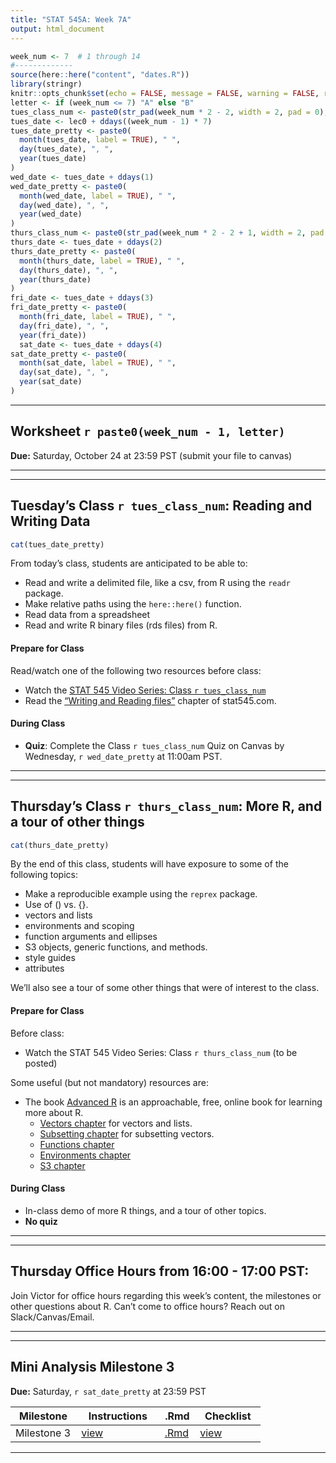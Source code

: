 ```yaml
---
title: "STAT 545A: Week 7A"
output: html_document
---
```


```r
week_num <- 7  # 1 through 14
#-------------
source(here::here("content", "dates.R"))
library(stringr)
knitr::opts_chunk$set(echo = FALSE, message = FALSE, warning = FALSE, results = "asis")
letter <- if (week_num <= 7) "A" else "B"
tues_class_num <- paste0(str_pad(week_num * 2 - 2, width = 2, pad = 0), letter)
tues_date <- lec0 + ddays((week_num - 1) * 7)
tues_date_pretty <- paste0(
  month(tues_date, label = TRUE), " ", 
  day(tues_date), ", ", 
  year(tues_date)
)
wed_date <- tues_date + ddays(1)
wed_date_pretty <- paste0(
  month(wed_date, label = TRUE), " ", 
  day(wed_date), ", ", 
  year(wed_date)
)
thurs_class_num <- paste0(str_pad(week_num * 2 - 2 + 1, width = 2, pad = 0), letter)
thurs_date <- tues_date + ddays(2)
thurs_date_pretty <- paste0(
  month(thurs_date, label = TRUE), " ", 
  day(thurs_date), ", ", 
  year(thurs_date)
)
fri_date <- tues_date + ddays(3)
fri_date_pretty <- paste0(
  month(fri_date, label = TRUE), " ", 
  day(fri_date), ", ", 
  year(fri_date))
  sat_date <- tues_date + ddays(4)
sat_date_pretty <- paste0(
  month(sat_date, label = TRUE), " ", 
  day(sat_date), ", ", 
  year(sat_date)
)

```

-----

<!-- ******WORKSHEET****** -->

## Worksheet `r paste0(week_num - 1, letter)`

**Due:** Saturday, October 24 at 23:59 PST (submit your file to canvas)

-----

----- 

<!-- ******TUESDAY'S CLASS****** -->

## Tuesday's Class `r tues_class_num`: Reading and Writing Data

```r
cat(tues_date_pretty)
```

From today's class, students are anticipated to be able to:

- Read and write a delimited file, like a csv, from R using the `readr` package.
- Make relative paths using the `here::here()` function.
- Read data from a spreadsheet
- Read and write R binary files (rds files) from R.

#### Prepare for Class

Read/watch one of the following two resources before class:

- Watch the [STAT 545 Video Series: Class `r tues_class_num`](https://youtu.be/2nHuNu6Zaqk)
- Read the ["Writing and Reading files"](https://stat545.com/import-export.html) chapter of stat545.com.


#### During Class

- **Quiz**: Complete the Class `r tues_class_num` Quiz on Canvas by Wednesday, `r wed_date_pretty` at 11:00am PST.

-----

-----

<!-- ******THURSDAY'S CLASS****** -->

## Thursday's Class `r thurs_class_num`: More R, and a tour of other things

```r
cat(thurs_date_pretty)
```

By the end of this class, students will have exposure to some of the following topics:

- Make a reproducible example using the `reprex` package.
- Use of () vs. {}.
- vectors and lists
- environments and scoping
- function arguments and ellipses
- S3 objects, generic functions, and methods. 
- style guides
- attributes

We'll also see a tour of some other things that were of interest to the class. 

#### Prepare for Class

Before class:

- Watch the STAT 545 Video Series: Class `r thurs_class_num` (to be posted)

Some useful (but not mandatory) resources are:

- The book [Advanced R](https://adv-r.hadley.nz/) is an approachable, free, online book for learning more about R.
  - [Vectors chapter](https://adv-r.hadley.nz/vectors-chap.html) for vectors and lists. 
  - [Subsetting chapter](https://adv-r.hadley.nz/subsetting.html) for subsetting vectors.
  - [Functions chapter](https://adv-r.hadley.nz/functions.html)
  - [Environments chapter](https://adv-r.hadley.nz/environments.html)
  - [S3 chapter](https://adv-r.hadley.nz/s3.html)

#### During Class

- In-class demo of more R things, and a tour of other topics.
- **No quiz**

-----

-----

## Thursday Office Hours from 16:00 - 17:00 PST:

Join Victor for office hours regarding this week's content, the milestones or other questions about R. Can't come to office hours? Reach out on Slack/Canvas/Email. 

-----

-----

<!-- ******PROJECT****** -->

## Mini Analysis Milestone 3 

**Due:** Saturday, `r sat_date_pretty` at 23:59 PST

| Milestone | Instructions | .Rmd | Checklist |
|-----------|--------------|------|-----------|
| Milestone 3 | [view](https://stat545.stat.ubc.ca/mini-project/mini-project-3/) | [.Rmd](https://raw.githubusercontent.com/UBC-STAT/stat545.stat.ubc.ca/master/content/mini-project/mini-project-3.Rmd) | [view](https://github.com/UBC-STAT/stat545.stat.ubc.ca/blob/master/content/mini-project/mini-project-3-checklist.md) |

-----
